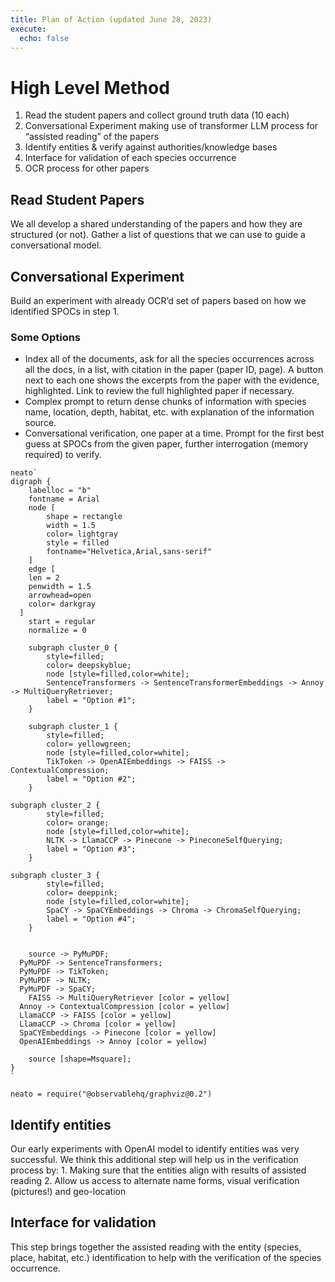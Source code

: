 ```yaml
---
title: Plan of Action (updated June 28, 2023)
execute:
  echo: false
---
```


# High Level Method 

1. Read the student papers and collect ground truth data (10 each)
2. Conversational Experiment making use of transformer LLM process for "assisted reading" of the papers
3. Identify entities & verify against authorities/knowledge bases
4. Interface for validation of each species occurrence
5. OCR process for other papers


## Read Student Papers

We all develop a shared understanding of the papers and how they are structured (or not). Gather a list of questions that we can use to guide a conversational model.

## Conversational Experiment
Build an experiment with already OCR'd set of papers based on how we identified SPOCs in step 1.

### Some Options

- Index all of the documents, ask for all the species occurrences across all the docs, in a list, with citation in the paper (paper ID, page). A button next to each one shows the excerpts from the paper with the evidence, highlighted. Link to review the full highlighted paper if necessary. 
- Complex prompt to return dense chunks of information with species name, location, depth, habitat, etc. with explanation of the information source. 
- Conversational verification, one paper at a time. Prompt for the first best guess at SPOCs from the given paper, further interrogation (memory required) to verify.

```ojs

neato`
digraph {
	labelloc = "b"
	fontname = Arial
	node [
		shape = rectangle
		width = 1.5
		color= lightgray
		style = filled
		fontname="Helvetica,Arial,sans-serif"
	]
	edge [
    len = 2 
    penwidth = 1.5 
    arrowhead=open
    color= darkgray
  ]
	start = regular
	normalize = 0

	subgraph cluster_0 {
		style=filled;
		color= deepskyblue;
		node [style=filled,color=white];
		SentenceTransformers -> SentenceTransformerEmbeddings -> Annoy -> MultiQueryRetriever;
		label = "Option #1";
	}

	subgraph cluster_1 {
		style=filled;
		color= yellowgreen;
		node [style=filled,color=white];
		TikToken -> OpenAIEmbeddings -> FAISS -> ContextualCompression;
		label = "Option #2";
	}

subgraph cluster_2 {
		style=filled;
		color= orange;
		node [style=filled,color=white];
		NLTK -> LlamaCCP -> Pinecone -> PineconeSelfQuerying;
		label = "Option #3";
	}

subgraph cluster_3 {
		style=filled;
		color= deeppink;
		node [style=filled,color=white];
		SpaCY -> SpaCYEmbeddings -> Chroma -> ChromaSelfQuerying;
		label = "Option #4";
	}


	source -> PyMuPDF;
  PyMuPDF -> SentenceTransformers;
  PyMuPDF -> TikToken;
  PyMuPDF -> NLTK;
  PyMuPDF -> SpaCY;
	FAISS -> MultiQueryRetriever [color = yellow]
  Annoy -> ContextualCompression [color = yellow]
  LlamaCCP -> FAISS [color = yellow]
  LlamaCCP -> Chroma [color = yellow] 
  SpaCYEmbeddings -> Pinecone [color = yellow] 
  OpenAIEmbeddings -> Annoy [color = yellow] 

	source [shape=Msquare];
}
`
```

```ojs
neato = require("@observablehq/graphviz@0.2")
```

## Identify entities
Our early experiments with OpenAI model to identify entities was very successful. We think this additional step will help us in the verification process by: 1. Making sure that the entities align with results of assisted reading 2. Allow us access to alternate name forms, visual verification (pictures!) and geo-location

## Interface for validation
This step brings together the assisted reading with the entity (species, place, habitat, etc.) identification to help with the verification of the species occurrence. 

